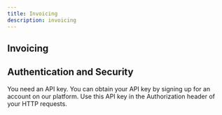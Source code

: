 ```yaml
---
title: Invoicing
description: invoicing
---
```


## Invoicing




## Authentication and Security

You need an API key. You can obtain your API key by signing up for an account on our platform. Use this API key in the Authorization header of your HTTP requests.


<DocsReview/>
